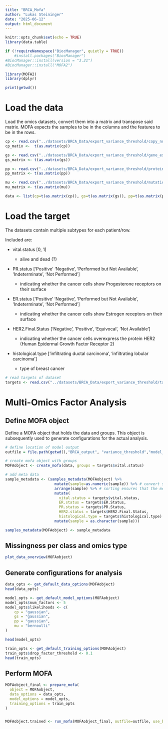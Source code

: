 ```yaml
---
title: "BRCA_Mofa"
author: "Lukas Steininger"
date: "2025-06-12"
output: html_document
---
```


```r
knitr::opts_chunk$set(echo = TRUE)
library(data.table)

if (!requireNamespace("BiocManager", quietly = TRUE))
    #install.packages("BiocManager")
#BiocManager::install(version = "3.21")
#BiocManager::install("MOFA2")

library(MOFA2)
library(dplyr)

print(getwd())
```

# Load the data

Load the omics datasets, convert them into a matrix and transpose said matrix. MOFA expects the samples to be in the columns and the features to be in the rows.

```r
cp <- read.csv("../datasets/BRCA_Data/export_variance_threshold/copy_number.csv", row.names = 1)
cp_matix <-  t(as.matrix(cp))

gs <- read.csv("../datasets/BRCA_Data/export_variance_threshold/gene_expression.csv", row.names = 1)
gs_matrix <- t(as.matrix(gs))

pp <- read.csv("../datasets/BRCA_Data/export_variance_threshold/protein_levels.csv", row.names = 1)
pp_matrix <- t(as.matrix(pp))

mu <- read.csv("../datasets/BRCA_Data/export_variance_threshold/mutation.csv", row.names = 1)
mu_matrix <- t(as.matrix(mu))

data <- list(cp=t(as.matrix(cp)), gs=t(as.matrix(gs)), pp=t(as.matrix(pp)), mu=t(as.matrix(mu)))
```

# Load the target

The datasets contain multiple subtypes for each patient/row.

Included are:

-   vital.status [0, 1]

    -   alive and dead (?)

-   PR.status ['Positive' 'Negative', 'Performed but Not Available', 'Indeterminate', 'Not Performed']

    -   indicating whether the cancer cells show Progesterone receptors on their surface

-   ER.status ['Positive' 'Negative', 'Performed but Not Available', 'Indeterminate', 'Not Performed']

    -   indicating whether the cancer cells show Estrogen receptors on their surface

-   HER2.Final.Status ['Negative', 'Positive', 'Equivocal', 'Not Available']

    -   indicating whether the cancer cells overexpress the protein HER2 (Human Epidermal Growth Factor Receptor 2)

-   histological.type ['infiltrating ductal carcinoma', 'infiltrating lobular carcinoma']

    -   type of breast cancer

```r
# read targets of dataset
targets <- read.csv("../datasets/BRCA_Data/export_variance_threshold/targets.csv", row.names = 1)
```

# Multi-Omics Factor Analysis

## Define MOFA object

Define a MOFA object that holds the data and groups. This object is subsequently used to generate configurations for the actual analysis.

```r
# define location of model output
outfile = file.path(getwd(),"BRCA_output", "variance_threshold","model_BRCA_dead_alive.hdf5")

# create mofa object with groups
MOFAobject <- create_mofa(data, groups = targets$vital.status)

# add meta data
sample_metadata <- (samples_metadata(MOFAobject) %>% 
                      mutate(sample=as.numeric(sample)) %>% # convert sample to numeric value for sorting
                      arrange(sample) %>% # sorting ensures that the meta data is correctly matched to the samples
                      mutate(
                        vital.status = targets$vital.status,
                        ER.status = targets$ER.Status,
                        PR.status = targets$PR.Status,
                        HER2.status = targets$HER2.Final.Status,
                        histological.type = targets$histological.type) %>%
                      mutate(sample = as.character(sample)))

samples_metadata(MOFAobject) <- sample_metadata

```
## Missingness per class and omics type

```r
plot_data_overview(MOFAobject)
```

## Generate configurations for analysis

```r
data_opts <- get_default_data_options(MOFAobject)
head(data_opts)
```

```r
model_opts <- get_default_model_options(MOFAobject)
model_opts$num_factors <- 5
model_opts$likelihoods <- c(
    cp = "gaussian",
    gs = "gaussian",
    pp = "gaussian",
    mu = "bernoulli"
)

head(model_opts)
```

```r
train_opts <- get_default_training_options(MOFAobject)
train_opts$drop_factor_threshold <- 0.1
head(train_opts)
```

## Perform MOFA

```r
MOFAobject_final <- prepare_mofa(
  object = MOFAobject,
  data_options = data_opts,
  model_options = model_opts,
  training_options = train_opts
)


MOFAobject.trained <- run_mofa(MOFAobject_final, outfile=outfile, use_basilisk = TRUE)
```
